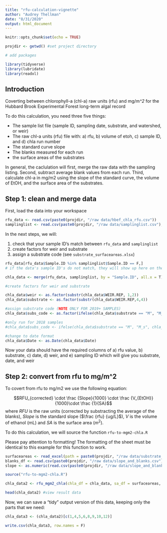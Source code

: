 ```yaml
---
title: "rfu-calculation-vignette"
author: "Audrey Thellman"
date: "8/31/2020"
output: html_document
---
```


```r
knitr::opts_chunk$set(echo = TRUE)

projdir <- getwd() #set project directory 

# add packages 

library(tidyverse)
library(lubridate)
library(readxl)

```

## Introduction

Coverting between chlorophyll-a (chl-a) raw units (rfu) and mg/m*\^2* for the Hubbard Brook Experimental Forest long-term algal record

To do this calculation, you need three five things: 

* The sample list file (sample ID, sampling date, substrate, and watershed, or weir)
* The raw chl-a units (rfu) file with: a) rfu, b) volume of etoh, c) sample ID, and d) chla run number
* The standard curve slope 
* The blanks measured for each run 
* the surface areas of the substrates

In general, the caclulation will first, merge the raw data with the sampling listing. Second, subtract average blank values from each run. Third, calculate chl-a in mg/m2 using the slope of the standard curve, the volume of EtOH, and the surface area of the substrates. 

## Step 1: clean and merge data 

First, load the data into your workspace

```r
rfu_data <- read.csv(paste0(projdir, "/raw data/hbef_chla_rfu.csv"))
samplinglist <- read.csv(paste0(projdir, "/raw data/samplinglist.csv"), skip = 1)
```

In the next steps, we will: 

1) check that your sample ID's match between `rfu_data` and `samplinglist` 
2) create factors for weir and substrate
3) assign a substrate code (see `substrate_surfaceareas.xlsx`)

```r

rfu_data[rfu_data$Sample.ID %in% samplinglist$Sample.ID == F,]
# if the data's sample ID's do not match, they will show up here on the rfu_data file, check for typos 

chla_data <- merge(rfu_data, samplinglist, by = "Sample.ID", all.x = T) #merge two dataframes by SampleID, keeping all of those values 

#create factors for weir and substrate 

chla_data$weir <- as.factor(substr(chla_data$WEIR.REP, 1,2))
chla_data$substrate <- as.factor(substr(chla_data$WEIR.REP,4,4))

#assign substrate code (NOTE ONLY FOR 2019+ SAMPLES)
chla_data$subs_code <- as.factor(ifelse(chla_data$substrate == "M", "M_b", "T"))

#only run for 2018 samples 
#chla_data$subs_code <- ifelse(chla_data$substrate == "M", "M_s", chla_data$substrate)

#change to date format 
chla_data$Date <- as.Date(chla_data$Date)

```
Now your data should have the required columns of a) rfu value, b) substrate, c) date, d) weir, and e) sampling ID which will give you substrate, date, and weir 

## Step 2: convert from rfu to mg/m^2

To covert from rfu to mg/m2 we use the following equation: 

$$RFU_{corrected} \cdot \frac {Slope}{1000} \cdot \frac {V_{EtOH}}{1000}\cdot \frac {1}{SA}$$
where $RFU$ is the raw units (corrected by substracting the average of the blanks), $Slope$ is the standard slope  ($\frac {rfu} {ug/L}$), $V$ is the volume of ethanol (mL) and $SA$ is the surface area ($m^2$). 

To do this calculation, we will source the function `rfu-to-mgm2-chla.R`

Please pay attention to formatting! The formatting of the sheet must be identical to this example for this function to work. 

```r
surfaceareas <- read_excel(path = paste0(projdir, "/raw data/substrate_surfaceareas.xlsx"), sheet = 1)
blanks_df <- read.csv(paste0(projdir, "/raw data/slope_and_blanks.csv"))[1:2]
slope <- as.numeric(read.csv(paste0(projdir, "/raw data/slope_and_blanks.csv"))[1,3])

source("rfu-to-mgm2-chla.R")

chla_data2 <- rfu_mgm2_chla(chla_df = chla_data, sa_df = surfaceareas, slp = slope, blank_df = blanks_df)

head(chla_data2) #view result data 
```

Now, we can save a "tidy" output version of this data, keeping only the parts that we need: 

``` r
chla_data3 <- (chla_data2)[c(1,4,5,6,8,9,10,12)]

write.csv(chla_data3, row.names = F)

```
